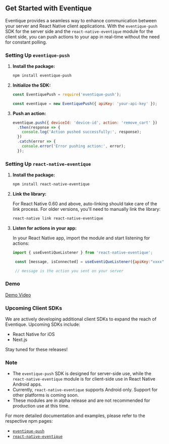 
## Get Started with Eventique

Eventique provides a seamless way to enhance communication between your server and React Native client applications. With the `eventique-push` SDK for the server side and the `react-native-eventique` module for the client side, you can push actions to your app in real-time without the need for constant polling.

### Setting Up `eventique-push`

1. **Install the package:**

   ```bash
   npm install eventique-push
   ```

2. **Initialize the SDK:**

   ```javascript
   const EventiquePush = require('eventique-push');

   const eventique = new EventiquePush({ apiKey: 'your-api-key' });
   ```

3. **Push an action:**

   ```javascript
   eventique.push({ deviceId: 'device-id', action: 'remove_cart' })
     .then(response => {
       console.log('Action pushed successfully:', response);
     })
     .catch(error => {
       console.error('Error pushing action:', error);
     });
   ```

### Setting Up `react-native-eventique`

1. **Install the package:**

   ```bash
   npm install react-native-eventique
   ```

2. **Link the library:**

   For React Native 0.60 and above, auto-linking should take care of the link process. For older versions, you'll need to manually link the library:

   ```bash
   react-native link react-native-eventique
   ```

3. **Listen for actions in your app:**

   In your React Native app, import the module and start listening for actions:

   ```javascript
   import { useEventiQueListener } from 'react-native-eventique';

    const [message, isConnected] = useEventiQueListener({apiKey:"xxxx"});

    // message is the action you sent on your server
   ```

### Demo

[Demo Video](https://youtube.com/shorts/9ELUmCXJ9hc)



### Upcoming Client SDKs

We are actively developing additional client SDKs to expand the reach of Eventique. Upcoming SDKs include:

- React Native for iOS
- Next.js



Stay tuned for these releases!
### Note

- The `eventique-push` SDK is designed for server-side use, while the `react-native-eventique` module is for client-side use in React Native Android apps.
- Currently, `react-native-eventique` supports Android only. Support for other platforms is coming soon.
- These modules are in alpha release and are not recommended for production use at this time.

For more detailed documentation and examples, please refer to the respective npm pages:
- [`eventique-push`](https://www.npmjs.com/package/eventique-push)
- [`react-native-eventique`](https://www.npmjs.com/package/react-native-eventique)
